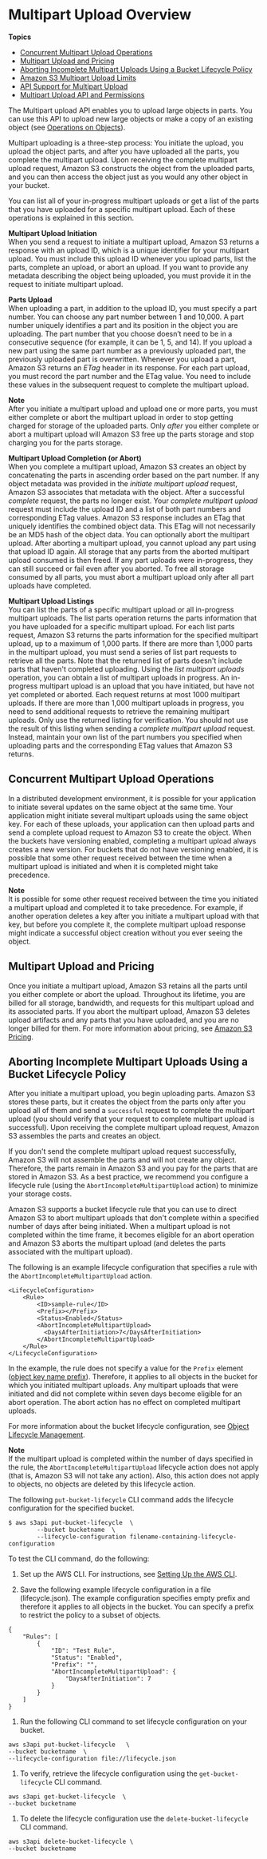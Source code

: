 # Multipart Upload Overview<a name="mpuoverview"></a>

**Topics**
+ [Concurrent Multipart Upload Operations](#distributedmpupload)
+ [Multipart Upload and Pricing](#mpuploadpricing)
+ [Aborting Incomplete Multipart Uploads Using a Bucket Lifecycle Policy](#mpu-abort-incomplete-mpu-lifecycle-config)
+ [Amazon S3 Multipart Upload Limits](qfacts.md)
+ [API Support for Multipart Upload](sdksupportformpu.md)
+ [Multipart Upload API and Permissions](mpuAndPermissions.md)

The Multipart upload API enables you to upload large objects in parts\. You can use this API to upload new large objects or make a copy of an existing object \(see [Operations on Objects](ObjectOperations.md)\)\. 

Multipart uploading is a three\-step process: You initiate the upload, you upload the object parts, and after you have uploaded all the parts, you complete the multipart upload\. Upon receiving the complete multipart upload request, Amazon S3 constructs the object from the uploaded parts, and you can then access the object just as you would any other object in your bucket\. 

You can list all of your in\-progress multipart uploads or get a list of the parts that you have uploaded for a specific multipart upload\. Each of these operations is explained in this section\.

**Multipart Upload Initiation**  
When you send a request to initiate a multipart upload, Amazon S3 returns a response with an upload ID, which is a unique identifier for your multipart upload\. You must include this upload ID whenever you upload parts, list the parts, complete an upload, or abort an upload\. If you want to provide any metadata describing the object being uploaded, you must provide it in the request to initiate multipart upload\.

**Parts Upload**  
 When uploading a part, in addition to the upload ID, you must specify a part number\. You can choose any part number between 1 and 10,000\. A part number uniquely identifies a part and its position in the object you are uploading\. The part number that you choose doesn’t need to be in a consecutive sequence \(for example, it can be 1, 5, and 14\)\. If you upload a new part using the same part number as a previously uploaded part, the previously uploaded part is overwritten\. Whenever you upload a part, Amazon S3 returns an *ETag* header in its response\. For each part upload, you must record the part number and the ETag value\. You need to include these values in the subsequent request to complete the multipart upload\.

**Note**  
After you initiate a multipart upload and upload one or more parts, you must either complete or abort the multipart upload in order to stop getting charged for storage of the uploaded parts\. Only *after* you either complete or abort a multipart upload will Amazon S3 free up the parts storage and stop charging you for the parts storage\.

**Multipart Upload Completion \(or Abort\)**  
When you complete a multipart upload, Amazon S3 creates an object by concatenating the parts in ascending order based on the part number\. If any object metadata was provided in the *initiate multipart upload* request, Amazon S3 associates that metadata with the object\. After a successful *complete* request, the parts no longer exist\. Your *complete multipart upload* request must include the upload ID and a list of both part numbers and corresponding ETag values\. Amazon S3 response includes an ETag that uniquely identifies the combined object data\. This ETag will not necessarily be an MD5 hash of the object data\. You can optionally abort the multipart upload\. After aborting a multipart upload, you cannot upload any part using that upload ID again\. All storage that any parts from the aborted multipart upload consumed is then freed\. If any part uploads were in\-progress, they can still succeed or fail even after you aborted\. To free all storage consumed by all parts, you must abort a multipart upload only after all part uploads have completed\.

**Multipart Upload Listings**  
You can list the parts of a specific multipart upload or all in\-progress multipart uploads\. The list parts operation returns the parts information that you have uploaded for a specific multipart upload\. For each list parts request, Amazon S3 returns the parts information for the specified multipart upload, up to a maximum of 1,000 parts\. If there are more than 1,000 parts in the multipart upload, you must send a series of list part requests to retrieve all the parts\. Note that the returned list of parts doesn't include parts that haven't completed uploading\. Using the *list multipart uploads* operation, you can obtain a list of multipart uploads in progress\. An in\-progress multipart upload is an upload that you have initiated, but have not yet completed or aborted\. Each request returns at most 1000 multipart uploads\. If there are more than 1,000 multipart uploads in progress, you need to send additional requests to retrieve the remaining multipart uploads\. Only use the returned listing for verification\. You should not use the result of this listing when sending a *complete multipart upload* request\. Instead, maintain your own list of the part numbers you specified when uploading parts and the corresponding ETag values that Amazon S3 returns\.

## Concurrent Multipart Upload Operations<a name="distributedmpupload"></a>

In a distributed development environment, it is possible for your application to initiate several updates on the same object at the same time\. Your application might initiate several multipart uploads using the same object key\. For each of these uploads, your application can then upload parts and send a complete upload request to Amazon S3 to create the object\. When the buckets have versioning enabled, completing a multipart upload always creates a new version\. For buckets that do not have versioning enabled, it is possible that some other request received between the time when a multipart upload is initiated and when it is completed might take precedence\. 

**Note**  
It is possible for some other request received between the time you initiated a multipart upload and completed it to take precedence\. For example, if another operation deletes a key after you initiate a multipart upload with that key, but before you complete it, the complete multipart upload response might indicate a successful object creation without you ever seeing the object\. 

## Multipart Upload and Pricing<a name="mpuploadpricing"></a>

Once you initiate a multipart upload, Amazon S3 retains all the parts until you either complete or abort the upload\. Throughout its lifetime, you are billed for all storage, bandwidth, and requests for this multipart upload and its associated parts\. If you abort the multipart upload, Amazon S3 deletes upload artifacts and any parts that you have uploaded, and you are no longer billed for them\. For more information about pricing, see [Amazon S3 Pricing](https://aws.amazon.com/s3/pricing/)\.

## Aborting Incomplete Multipart Uploads Using a Bucket Lifecycle Policy<a name="mpu-abort-incomplete-mpu-lifecycle-config"></a>

After you initiate a multipart upload, you begin uploading parts\. Amazon S3 stores these parts, but it creates the object from the parts only after you upload all of them and send a `successful` request to complete the multipart upload \(you should verify that your request to complete multipart upload is successful\)\. Upon receiving the complete multipart upload request, Amazon S3 assembles the parts and creates an object\.

If you don't send the complete multipart upload request successfully, Amazon S3 will not assemble the parts and will not create any object\. Therefore, the parts remain in Amazon S3 and you pay for the parts that are stored in Amazon S3\. As a best practice, we recommend you configure a lifecycle rule \(using the `AbortIncompleteMultipartUpload` action\) to minimize your storage costs\.

Amazon S3 supports a bucket lifecycle rule that you can use to direct Amazon S3 to abort multipart uploads that don't complete within a specified number of days after being initiated\. When a multipart upload is not completed within the time frame, it becomes eligible for an abort operation and Amazon S3 aborts the multipart upload \(and deletes the parts associated with the multipart upload\)\.

 The following is an example lifecycle configuration that specifies a rule with the `AbortIncompleteMultipartUpload` action\. 

```
<LifecycleConfiguration>
    <Rule>
        <ID>sample-rule</ID>
        <Prefix></Prefix>
        <Status>Enabled</Status>
        <AbortIncompleteMultipartUpload>
          <DaysAfterInitiation>7</DaysAfterInitiation>
        </AbortIncompleteMultipartUpload>
    </Rule>
</LifecycleConfiguration>
```

In the example, the rule does not specify a value for the `Prefix` element \([object key name prefix](https://docs.aws.amazon.com/general/latest/gr/glos-chap.html#keyprefix)\)\. Therefore, it applies to all objects in the bucket for which you initiated multipart uploads\. Any multipart uploads that were initiated and did not complete within seven days become eligible for an abort operation\. The abort action has no effect on completed multipart uploads\.

For more information about the bucket lifecycle configuration, see [Object Lifecycle Management](object-lifecycle-mgmt.md)\.

**Note**  
If the multipart upload is completed within the number of days specified in the rule, the `AbortIncompleteMultipartUpload` lifecycle action does not apply \(that is, Amazon S3 will not take any action\)\. Also, this action does not apply to objects, no objects are deleted by this lifecycle action\.

The following `put-bucket-lifecycle` CLI command adds the lifecycle configuration for the specified bucket\. 

```
$ aws s3api put-bucket-lifecycle  \
        --bucket bucketname  \
        --lifecycle-configuration filename-containing-lifecycle-configuration
```

To test the CLI command, do the following:

1.  Set up the AWS CLI\. For instructions, see [Setting Up the AWS CLI](setup-aws-cli.md)\. 

1.  Save the following example lifecycle configuration in a file \(lifecycle\.json\)\. The example configuration specifies empty prefix and therefore it applies to all objects in the bucket\. You can specify a prefix to restrict the policy to a subset of objects\.

   ```
   {
       "Rules": [
           {
               "ID": "Test Rule",
               "Status": "Enabled",
               "Prefix": "",
               "AbortIncompleteMultipartUpload": {
                   "DaysAfterInitiation": 7
               }
           }
       ]
   }
   ```

1.  Run the following CLI command to set lifecycle configuration on your bucket\. 

   ```
   aws s3api put-bucket-lifecycle   \
   --bucket bucketname  \
   --lifecycle-configuration file://lifecycle.json
   ```

1.  To verify, retrieve the lifecycle configuration using the `get-bucket-lifecycle` CLI command\. 

   ```
   aws s3api get-bucket-lifecycle  \
   --bucket bucketname
   ```

1.  To delete the lifecycle configuration use the `delete-bucket-lifecycle` CLI command\. 

   ```
   aws s3api delete-bucket-lifecycle \
   --bucket bucketname
   ```